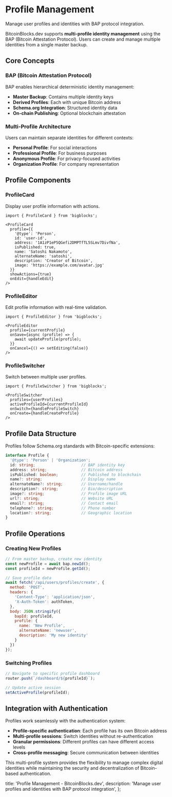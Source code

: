 # Profile Management

Manage user profiles and identities with BAP protocol integration.

BitcoinBlocks.dev supports **multi-profile identity management** using the BAP (Bitcoin Attestation Protocol). 
Users can create and manage multiple identities from a single master backup.

## Core Concepts

### BAP (Bitcoin Attestation Protocol)
BAP enables hierarchical deterministic identity management:

- **Master Backup**: Contains multiple identity keys
- **Derived Profiles**: Each with unique Bitcoin address
- **Schema.org Integration**: Structured identity data
- **On-chain Publishing**: Optional blockchain attestation

### Multi-Profile Architecture
Users can maintain separate identities for different contexts:

- **Personal Profile**: For social interactions
- **Professional Profile**: For business purposes
- **Anonymous Profile**: For privacy-focused activities
- **Organization Profile**: For company representation

## Profile Components

### ProfileCard
Display user profile information with actions.

```tsx title="ProfileCard.tsx"
import { ProfileCard } from 'bigblocks';

<ProfileCard
  profile={{
    '@type': 'Person',
    id: 'user-id',
    address: '1A1zP1eP5QGefi2DMPTfTL5SLmv7DivfNa',
    isPublished: true,
    name: 'Satoshi Nakamoto',
    alternateName: 'satoshi',
    description: 'Creator of Bitcoin',
    image: 'https://example.com/avatar.jpg'
  }}
  showActions={true}
  onEdit={handleEdit}
/>
```

### ProfileEditor
Edit profile information with real-time validation.

```tsx title="ProfileEditor.tsx"
import { ProfileEditor } from 'bigblocks';

<ProfileEditor
  profile={currentProfile}
  onSave={async (profile) => {
    await updateProfile(profile);
  }}
  onCancel={() => setEditing(false)}
/>
```

### ProfileSwitcher
Switch between multiple user profiles.

```tsx title="ProfileSwitcher.tsx"
import { ProfileSwitcher } from 'bigblocks';

<ProfileSwitcher
  profiles={userProfiles}
  activeProfileId={currentProfileId}
  onSwitch={handleProfileSwitch}
  onCreate={handleCreateProfile}
/>
```

## Profile Data Structure
Profiles follow Schema.org standards with Bitcoin-specific extensions:

```typescript title="profile.types.ts"
interface Profile {
  '@type': 'Person' | 'Organization';
  id: string;                    // BAP identity key
  address: string;               // Bitcoin address
  isPublished: boolean;          // Published to blockchain
  name?: string;                 // Display name
  alternateName?: string;        // Username/handle
  description?: string;          // Bio/description
  image?: string;                // Profile image URL
  url?: string;                  // Website URL
  email?: string;                // Contact email
  telephone?: string;            // Phone number
  location?: string;             // Geographic location
}
```

## Profile Operations

### Creating New Profiles

```javascript title="create-profile.js"
// From master backup, create new identity
const newProfile = await bap.newId();
const profileId = newProfile.getId();

// Save profile data
await fetch('/api/users/profiles/create', {
  method: 'POST',
  headers: {
    'Content-Type': 'application/json',
    'X-Auth-Token': authToken,
  },
  body: JSON.stringify({
    bapId: profileId,
    profile: {
      name: 'New Profile',
      alternateName: 'newuser',
      description: 'My new identity'
    }
  })
});
```

### Switching Profiles

```javascript title="switch-profile.js"
// Navigate to specific profile dashboard
router.push(`/dashboard/${profileId}`);

// Update active session
setActiveProfile(profileId);
```

## Integration with Authentication
Profiles work seamlessly with the authentication system:

- **Profile-specific authentication**: Each profile has its own Bitcoin address
- **Multi-profile sessions**: Switch identities without re-authentication
- **Granular permissions**: Different profiles can have different access levels
- **Cross-profile messaging**: Secure communication between identities

This multi-profile system provides the flexibility to manage complex digital identities while 
maintaining the security and decentralization of Bitcoin-based authentication.

  title: 'Profile Management - BitcoinBlocks.dev',
  description: 'Manage user profiles and identities with BAP protocol integration',
};
